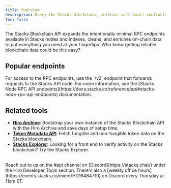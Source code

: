 ```yaml
---
title: Overview
description: Query the Stacks blockchain, interact with smart contracts, and broadcast transactions with the Stacks Blockchain API, all via a familiar REST interface.
toc: false
---
```



The Stacks Blockchain API expands the intentionally minimal RPC endpoints available in Stacks nodes and indexes, cleans, and enriches on-chain data to put everything you need at your fingertips. Who knew getting reliable blockchain data could be this easy?

## Popular endpoints

<Callout title="RPC endpoints" type="info">
For access to the RPC endpoints, use the `/v2` endpoint that forwards requests to the Stacks API node. For more information, see the [Stacks Node RPC API endpoints](https://docs.stacks.co/reference/api#stacks-node-rpc-api-endpoints) documentation.
</Callout>

<Cards>
  <SecondaryCard
    href="/stacks/api/transactions/recent-transactions"
    title="Get recent transactions"
    description="Retrieve data about transactions on Stacks."
  />
  <SecondaryCard
    href="/stacks/api/smart-contracts/read-only"
    title="Call smart contracts"
    description="Call a read-only public function on a smart contract."
  />
  <SecondaryCard
    href="/stacks/api/accounts/info"
    title="Retrieve user information"
    description="Get information about a user, their account balance, transaction history, and more."
  />
  
</Cards>

## Related tools

- **[Hiro Archive](/stacks/archive)**: Bootstrap your own instance of the Stacks Blockchain API with the Hiro Archive and save days of setup time.
- **[Token Metadata API](/stacks/token-metadata-api)**: Fetch fungible and non-fungible token data on the Stacks blockchain.
- **[Stacks Explorer](https://explorer.hiro.so)**: Looking for a front end to verify activity on the Stacks blockchain? Try the Stacks Explorer.

<br />

<Callout title="Need help building with the Stacks Blockchain API?" type="help">
Reach out to us on the <span className="font-bold">#api</span> channel on [Discord](https://stacks.chat/) under the Hiro Developer Tools section. There's also a [weekly office hours](https://events.stacks.co/event/HD16484710) on Discord every Thursday at 11am ET.
</Callout>


